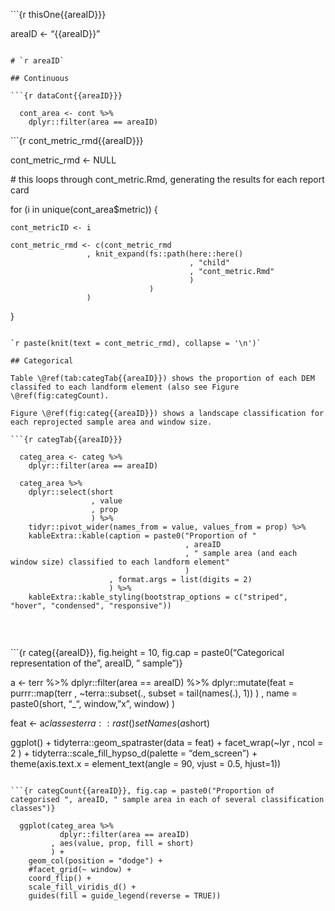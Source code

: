 
```{r thisOne{{areaID}}}

  areaID <- "{{areaID}}"

```

# `r areaID`

## Continuous

```{r dataCont{{areaID}}}

  cont_area <- cont %>%
    dplyr::filter(area == areaID)

```

```{r cont_metric_rmd{{areaID}}}

  cont_metric_rmd <- NULL

  # this loops through cont_metric.Rmd, generating the results for each report card

  for (i in unique(cont_area$metric)) {
    
    cont_metricID <- i
    
    cont_metric_rmd <- c(cont_metric_rmd
                     , knit_expand(fs::path(here::here()
                                            , "child"
                                            , "cont_metric.Rmd"
                                            )
                                   )
                     )
    
  }

```

`r paste(knit(text = cont_metric_rmd), collapse = '\n')`

## Categorical

Table \@ref(tab:categTab{{areaID}}) shows the proportion of each DEM classifed to each landform element (also see Figure \@ref(fig:categCount).

Figure \@ref(fig:categ{{areaID}}) shows a landscape classification for each reprojected sample area and window size.

```{r categTab{{areaID}}}

  categ_area <- categ %>%
    dplyr::filter(area == areaID)

  categ_area %>%
    dplyr::select(short
                  , value
                  , prop
                  ) %>%
    tidyr::pivot_wider(names_from = value, values_from = prop) %>%
    kableExtra::kable(caption = paste0("Proportion of "
                                       , areaID
                                       , " sample area (and each window size) classified to each landform element"
                                       )
                      , format.args = list(digits = 2)
                      ) %>%
    kableExtra::kable_styling(bootstrap_options = c("striped", "hover", "condensed", "responsive"))


```

<br>

```{r categ{{areaID}}, fig.height = 10, fig.cap = paste0("Categorical representation of the ", areaID, " sample")}

  a <- terr %>%
    dplyr::filter(area == areaID) %>%
    dplyr::mutate(feat = purrr::map(terr
                                    , ~terra::subset(., subset = tail(names(.), 1))
                                    )
                  , name = paste0(short, "_", window, "x", window)
                  )
  
  feat <- a$classes %>%
    terra::rast() %>%
    setNames(a$short)
  
  ggplot() +
    tidyterra::geom_spatraster(data = feat) +
    facet_wrap(~lyr
               , ncol = 2
               ) +
    tidyterra::scale_fill_hypso_d(palette = "dem_screen") +
    theme(axis.text.x = element_text(angle = 90, vjust = 0.5, hjust=1))

```

```{r categCount{{areaID}}, fig.cap = paste0("Proportion of categorised ", areaID, " sample area in each of several classification classes")}

  ggplot(categ_area %>%
           dplyr::filter(area == areaID)
         , aes(value, prop, fill = short)
         ) +
    geom_col(position = "dodge") +
    #facet_grid(~ window) +
    coord_flip() +
    scale_fill_viridis_d() +
    guides(fill = guide_legend(reverse = TRUE))

```
